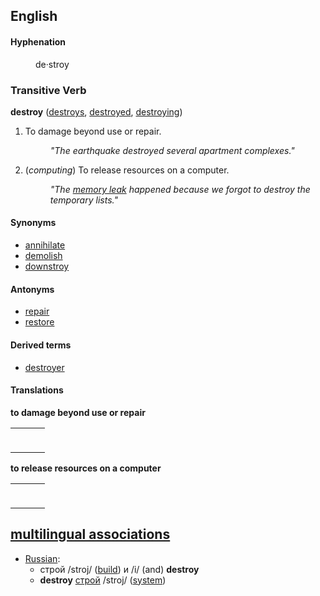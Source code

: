 == English ==

====Hyphenation====
:de&middot;stroy

=== Transitive Verb ===
'''destroy''' ([[destroys]], [[destroyed]], [[destroying]])
# To damage beyond use or repair.
#: ''"The earthquake destroyed several apartment complexes."''
# (''computing'') To release resources on a computer.
#: ''"The [[memory leak]] happened because we forgot to destroy the temporary lists."''

====Synonyms====
*[[annihilate]]
*[[demolish]]
*[[downstroy]]

====Antonyms====
*[[repair]]
*[[restore]]

====Derived terms====
*[[destroyer]]

====Translations====
'''to damage beyond use or repair'''
{| border=0  width=100%
|-
|bgcolor="#FFFFE0" valign=top width=48%|
{|

|}
| width=1% |
|bgcolor="#FFFFE0" valign=top width=48%|
{|

|}
|}

'''to release resources on a computer'''
{| border=0  width=100%
|-
|bgcolor="#FFFFE0" valign=top width=48%|
{|

|}
| width=1% |
|bgcolor="#FFFFE0" valign=top width=48%|
{|

|}
|}

==[[multilingual associations]]==
*[[Russian]]: 
**строй /stroj/ ([[build]]) и /i/ (and) '''destroy''' 
**'''destroy''' [[:ru:строй|строй]] /stroj/ ([[system]])